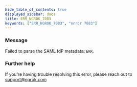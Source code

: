 ```yaml
---
hide_table_of_contents: true
displayed_sidebar: docs
title: ERR_NGROK_7083
keywords: ["ERR_NGROK_7083", "error 7083"]
---
```


### Message

Failed to parse the SAML IdP metadata: `ERR`.

### Further help

If you're having trouble resolving this error, please reach out to [support@ngrok.com](mailto:support@ngrok.com?subject=Help%20with%20ERR_NGROK_7083)
